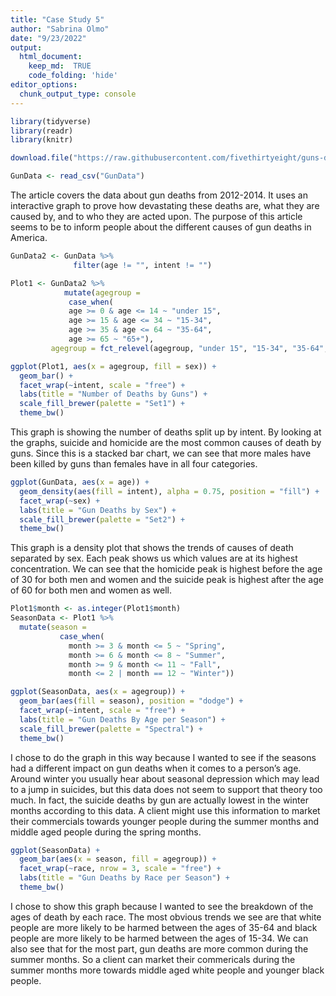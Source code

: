 ```yaml
---
title: "Case Study 5"
author: "Sabrina Olmo"
date: "9/23/2022"
output: 
  html_document:
    keep_md:  TRUE 
    code_folding: 'hide'
editor_options: 
  chunk_output_type: console
---
```


```r
library(tidyverse)
library(readr)
library(knitr)

download.file("https://raw.githubusercontent.com/fivethirtyeight/guns-data/master/full_data.csv", "GunData")

GunData <- read_csv("GunData")
```
The article covers the data about gun deaths from 2012-2014. It uses an interactive graph to prove how devastating these deaths are, what they are caused by, and to who they are acted upon. The purpose of this article seems to be to inform people about the different causes of gun deaths in America.  

```r
GunData2 <- GunData %>%
              filter(age != "", intent != "")

Plot1 <- GunData2 %>% 
            mutate(agegroup = 
             case_when(
             age >= 0 & age <= 14 ~ "under 15",
             age >= 15 & age <= 34 ~ "15-34",
             age >= 35 & age <= 64 ~ "35-64",
             age >= 65 ~ "65+"),
         agegroup = fct_relevel(agegroup, "under 15", "15-34", "35-64", "65+"))

ggplot(Plot1, aes(x = agegroup, fill = sex)) +
  geom_bar() +
  facet_wrap(~intent, scale = "free") +
  labs(title = "Number of Deaths by Guns") +
  scale_fill_brewer(palette = "Set1") +
  theme_bw()
```
This graph is showing the number of deaths split up by intent. By looking at the graphs, suicide and homicide are the most common causes of death by guns. Since this is a stacked bar chart, we can see that more males have been killed by guns than females have in all four categories. 

```r
ggplot(GunData, aes(x = age)) +
  geom_density(aes(fill = intent), alpha = 0.75, position = "fill") +
  facet_wrap(~sex) +
  labs(title = "Gun Deaths by Sex") +
  scale_fill_brewer(palette = "Set2") +
  theme_bw()
```
This graph is a density plot that shows the trends of causes of death separated by sex. Each peak shows us which values are at its highest concentration. We can see that the homicide peak is highest before the age of 30 for both men and women and the suicide peak is highest after the age of 60 for both men and women as well.

```r
Plot1$month <- as.integer(Plot1$month)
SeasonData <- Plot1 %>%
  mutate(season =
           case_when(
             month >= 3 & month <= 5 ~ "Spring",
             month >= 6 & month <= 8 ~ "Summer",
             month >= 9 & month <= 11 ~ "Fall",
             month <= 2 | month == 12 ~ "Winter"))

ggplot(SeasonData, aes(x = agegroup)) +
  geom_bar(aes(fill = season), position = "dodge") +
  facet_wrap(~intent, scale = "free") +
  labs(title = "Gun Deaths By Age per Season") +
  scale_fill_brewer(palette = "Spectral") +
  theme_bw()
```
I chose to do the graph in this way because I wanted to see if the seasons had a different impact on gun deaths when it comes to a person's age. Around winter you usually hear about seasonal depression which may lead to a jump in suicides, but this data does not seem to support that theory too much. In fact, the suicide deaths by gun are actually lowest in the winter months according to this data. A client might use this information to market their commercials towards younger people during the summer months and middle aged people during the spring months. 

```r
ggplot(SeasonData) +
  geom_bar(aes(x = season, fill = agegroup)) +
  facet_wrap(~race, nrow = 3, scale = "free") +
  labs(title = "Gun Deaths by Race per Season") +
  theme_bw()
```
I chose to show this graph because I wanted to see the breakdown of the ages of death by each race. The most obvious trends we see are that white people are more likely to be harmed between the ages of 35-64 and black people are more likely to be harmed between the ages of 15-34. We can also see that for the most part, gun deaths are more common during the summer months. So a client can market their commericals during the summer months more towards middle aged white people and younger black people.
